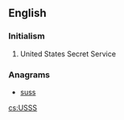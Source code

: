 ==English==

===Initialism===
{{head|en|initialism}}

# {{context|US|lang=en}} United States Secret Service

===Anagrams===
* [[suss#English|suss]]

[[cs:USSS]]